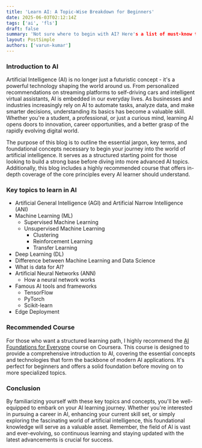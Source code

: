 ```yaml
---
title: 'Learn AI: A Topic-Wise Breakdown for Beginners'
date: 2025-06-03T02:12:14Z
tags: ['ai', 'fls']
draft: false
summary: 'Not sure where to begin with AI? Here's a list of must-know topics to get you started.'
layout: PostSimple
authors: ['varun-kumar']
---
```



### Introduction to AI

Artificial Intelligence (AI) is no longer just a futuristic concept - it's a powerful technology shaping the world around us. From personalized recommendations on streaming platforms to self-driving cars and intelligent virtual assistants, AI is embedded in our everyday lives. As businesses and industries increasingly rely on AI to automate tasks, analyze data, and make smarter decisions, understanding its basics has become a valuable skill. Whether you're a student, a professional, or just a curious mind, learning AI opens doors to innovation, career opportunities, and a better grasp of the rapidly evolving digital world.

The purpose of this blog is to outline the essential jargon, key terms, and foundational concepts necessary to begin your journey into the world of artificial intelligence. It serves as a structured starting point for those looking to build a strong base before diving into more advanced AI topics. Additionally, this blog includes a highly recommended course that offers in-depth coverage of the core principles every AI learner should understand.

### Key topics to learn in AI

- Artificial General Intelligence (AGI) and Artificial Narrow Intelligence (ANI)
- Machine Learning (ML)
    - Supervised Machine Learning
    - Unsupervised Machine Learning
        - Clustering
        - Reinforcement Learning
        - Transfer Learning    
- Deep Learning (DL)
- Difference between Machine Learning and Data Science
- What is data for AI?
- Artificial Neural Networks (ANN)
    - How a neural network works
- Famous AI tools and frameworks
    - TensorFlow
    - PyTorch
    - Scikit-learn
- Edge Deployment

### Recommended Course

For those who want a structured learning path, I highly recommend the [AI Foundations for Everyone](https://www.coursera.org/learn/ai-for-everyone) course on Coursera. This course is designed to provide a comprehensive introduction to AI, covering the essential concepts and technologies that form the backbone of modern AI applications. It's perfect for beginners and offers a solid foundation before moving on to more specialized topics.

### Conclusion

By familiarizing yourself with these key topics and concepts, you'll be well-equipped to embark on your AI learning journey. Whether you're interested in pursuing a career in AI, enhancing your current skill set, or simply exploring the fascinating world of artificial intelligence, this foundational knowledge will serve as a valuable asset. Remember, the field of AI is vast and ever-evolving, so continuous learning and staying updated with the latest advancements is crucial for success.